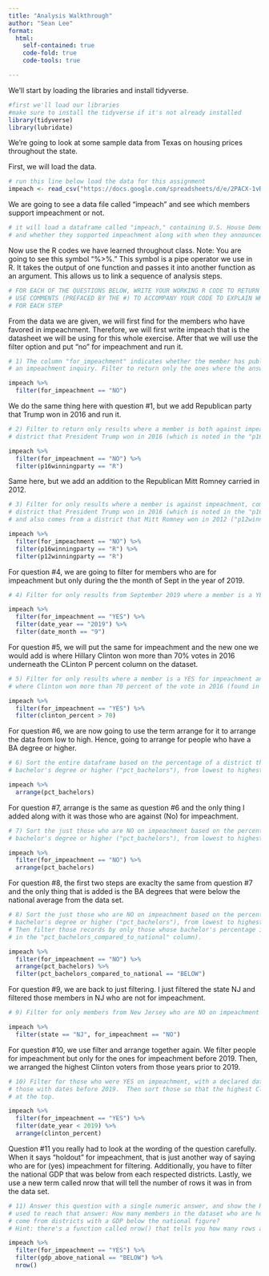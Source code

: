 ```yaml
---
title: "Analysis Walkthrough"
author: "Sean Lee"
format:
  html:
    self-contained: true
    code-fold: true
    code-tools: true

---
```


We'll start by loading the libraries and install tidyverse.

```r
#first we'll load our libraries
#make sure to install the tidyverse if it's not already installed
library(tidyverse)
library(lubridate)
```

We're going to look at some sample data from Texas on housing prices throughout the state. 

First, we will load the data.
```r
# run this line below load the data for this assignment
impeach <- read_csv("https://docs.google.com/spreadsheets/d/e/2PACX-1vRh8d5JaDqBtByzNw2JZF3idaACobDhhk-p7chJoktA0HawELHFOvjQOqCpzGA4MGONvPlR7GASqW-K/pub?gid=1765341510&single=true&output=csv")
```
We are going to see a data file called "impeach" and see which members support impeachment or not.

```r
# it will load a dataframe called "impeach," containing U.S. House Democrats
# and whether they supported impeachment along with when they announced such support
```

Now use the R codes we have learned throughout class. 
Note: You are going to see this symbol "%>%." This symbol is a pipe operator we use in R. It takes the output of one function and passes it into another function as an argument. This allows us to link a sequence of analysis steps.

```r
# FOR EACH OF THE QUESTIONS BELOW, WRITE YOUR WORKING R CODE TO RETURN THE REQUESTED RESULTS
# USE COMMENTS (PREFACED BY THE #) TO ACCOMPANY YOUR CODE TO EXPLAIN WHAT YOU'RE DOING 
# FOR EACH STEP
```

From the data we are given, we will first find for the members who have favored in impeachment. Therefore, we will first write impeach that is the datasheet we will be using for this whole exercise. After that we will use the filter option and put "no" for impeachment and run it.

```r
# 1) The column "for_impeachment" indicates whether the member has publicly called for
# an impeachment inquiry. Filter to return only the ones where the answer is NO.    

impeach %>% 
  filter(for_impeachment == "NO")
```
We do the same thing here with question #1, but we add Republican party that Trump won in 2016 and run it.

```r
# 2) Filter to return only results where a member is both against impeachment, and comes from a 
# district that President Trump won in 2016 (which is noted in the "p16winningparty" column)

impeach %>% 
  filter(for_impeachment == "NO") %>% 
  filter(p16winningparty == "R")
```
Same here, but we add an addition to the Republican Mitt Romney carried in 2012.

```r
# 3) Filter for only results where a member is against impeachment, comes from a 
# district that President Trump won in 2016 (which is noted in the "p16winningparty" column),
# and also comes from a district that Mitt Romney won in 2012 ("p12winningparty").

impeach %>% 
  filter(for_impeachment == "NO") %>% 
  filter(p16winningparty == "R") %>% 
  filter(p12winningparty == "R")
```
For question #4, we are going to filter for members who are for impeachment but only during the the month of Sept in the year of 2019.

```r
# 4) Filter for only results from September 2019 where a member is a YES for impeachment. 

impeach %>% 
  filter(for_impeachment == "YES") %>% 
  filter(date_year == "2019") %>% 
  filter(date_month == "9")
```
For question #5, we will put the same for impeachment and the new one we would add is where Hillary Clinton won more than 70% votes in 2016 underneath the CLinton P percent column on the dataset. 

```r
# 5) Filter for only results where a member is a YES for impeachment and is from a district
# where Clinton won more than 70 percent of the vote in 2016 (found in column "clinton_percent")

impeach %>% 
  filter(for_impeachment == "YES") %>% 
  filter(clinton_percent > 70)
```
For question #6, we are now going to use the term arrange for it to arrange the data from low to high. Hence, going to arrange for people who have a BA degree or higher.

```r
# 6) Sort the entire dataframe based on the percentage of a district that has a 
# bachelor's degree or higher ("pct_bachelors"), from lowest to highest

impeach %>% 
  arrange(pct_bachelors)
```
For question #7, arrange is the same as question #6 and the only thing I added along with it was those who are against (No) for impeachment.

```r
# 7) Sort the just those who are NO on impeachment based on the percentage of a district that has a 
# bachelor's degree or higher ("pct_bachelors"), from lowest to highest

impeach %>% 
  filter(for_impeachment == "NO") %>% 
  arrange(pct_bachelors)
```
For question #8, the first two steps are exaclty the same from question #7 and the only thing that is added is the BA degrees that were below the national average from the data set. 

```r
# 8) Sort the just those who are NO on impeachment based on the percentage of a district that has a 
# bachelor's degree or higher ("pct_bachelors"), from lowest to highest.
# Then filter those records by only those whose bachelor's percentage is below the national average (found
# in the "pct_bachelors_compared_to_national" column).

impeach %>% 
  filter(for_impeachment == "NO") %>% 
  arrange(pct_bachelors) %>% 
  filter(pct_bachelors_compared_to_national == "BELOW")
```
For question #9, we are back to just filtering. I just filtered the state NJ and filtered those members in NJ who are not for impeachment.

```r
# 9) Filter for only members from New Jersey who are NO on impeachment

impeach %>% 
  filter(state == "NJ", for_impeachment == "NO")
```
For question #10, we use filter and arrange together again. We filter people for impeachment but only for the ones for impeachment before 2019. Then, we arranged the highest Clinton voters from those years prior to 2019. 

```r
# 10) Filter for those who were YES on impeachment, with a declared date prior to 2019. So only
# those with dates before 2019.  Then sort those so that the highest Clinton vote percentages are 
# at the top.   

impeach %>% 
  filter(for_impeachment == "YES") %>% 
  filter(date_year < 2019) %>% 
  arrange(clinton_percent)
```
Question #11 you really had to look at the wording of the question carefully. When it says "holdout" for impeachment, that is just another way of saying who are for (yes) impeachment for filtering. Additionally, you have to filter the national GDP that was below from each respected districts. Lastly, we use a new term called nrow that will tell the number of rows it was in from the data set. 

```r
# 11) Answer this question with a single numeric answer, and show the R code you
# used to reach that answer: How many members in the dataset who are holdouts on impeachment
# come from districts with a GDP below the national figure?
# Hint: there's a function called nrow() that tells you how many rows are in a dataframe

impeach %>% 
  filter(for_impeachment == "YES") %>% 
  filter(gdp_above_national == "BELOW") %>% 
  nrow()
```
